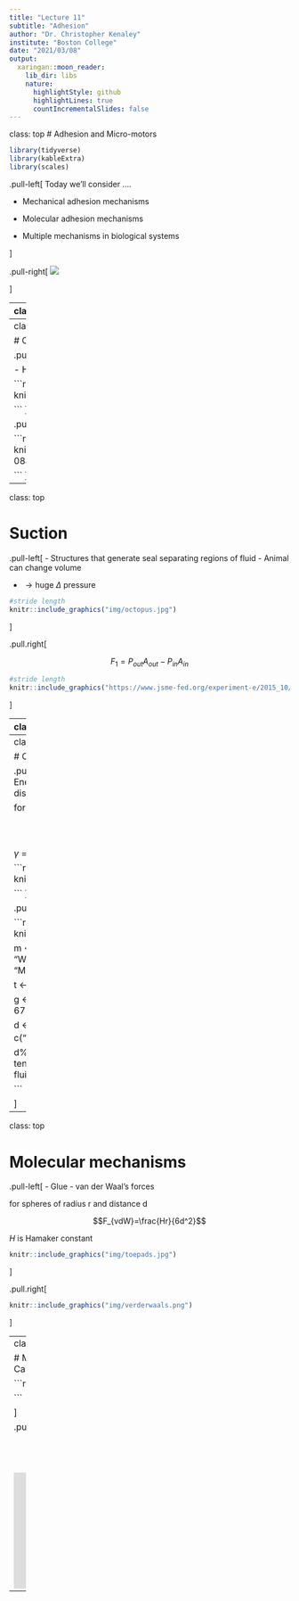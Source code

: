 ```yaml
---
title: "Lecture 11"
subtitle: "Adhesion"
author: "Dr. Christopher Kenaley"
institute: "Boston College"
date: "2021/03/08"
output:
  xaringan::moon_reader:
    lib_dir: libs
    nature:
      highlightStyle: github
      highlightLines: true
      countIncrementalSlides: false
---
```

class: top
# Adhesion and Micro-motors

```r
library(tidyverse)
library(kableExtra)
library(scales)
```

<!-- Add icon library -->
<link rel="stylesheet" href="https://cdnjs.cloudflare.com/ajax/libs/font-awesome/5.14.0/css/all.min.css">


.pull-left[
Today we'll consider ....

- Mechanical adhesion mechanisms

- Molecular adhesion mechanisms

- Multiple mechanisms in biological systems

]


.pull-right[
![](https://media.springernature.com/lw685/springer-static/image/art%3A10.1007%2Fs00360-008-0310-8/MediaObjects/360_2008_310_Fig1_HTML.jpg)


]


---
class: top

# Types of adhesion mechanisms
 

.pull-left[
- Claws and hooks
- Suction
- Stefan adhesion
- Capillary adhesion
- Molecular adhesion
- All of the above

```r
#stride length
knitr::include_graphics("img/treefrogtoes.jpg")
```
]

.pull-right[

```r
#stride length
knitr::include_graphics("img/slothtoes.jpg")
knitr::include_graphics("img/geckotoes.jpg")
```


]


---
class: top

# Claws

.pull-left[
- Require rough surface/irregularities (a.k.a, asperities)

- Hook acts as a cantilever beam

```r
#stride length
knitr::include_graphics("img/hopper.jpg")
knitr::include_graphics("https://www.civilclick.com/wp-content/uploads/2020/05/Cantilever-load-pic.jpg")

```
]

.pull.right[

```r
#stride length
knitr::include_graphics("img/tarsus.jpg")
knitr::include_graphics("https://www.icaboston.org/sites/default/files/styles/original_crop_height/public/2015-08aug-ica-first-fridays-63.jpg?itok=TZUkTMDx")

```
]

---
class: top

# Suction

.pull-left[
- Structures that generate seal separating regions of fluid
- Animal can change volume 

- $\rightarrow \textrm{huge } \Delta \textrm{ pressure}$

```r
#stride length
knitr::include_graphics("img/octopus.jpg")

```
]

.pull.right[

$$F_1=P_{out}A_{out}-P_{in}A_{in}$$



```r
#stride length
knitr::include_graphics("https://www.jsme-fed.org/experiment-e/2015_10/images/002/fig.gif")

```

]

---
class: top

# Stefan adhesion

.pull-left[
- Fluid between two structures
- Stress of fluid shear resists expansion 
- Viscosity important 

$$F\sim\mu\frac{dx}{dt}$$

```r
#stride length
knitr::include_graphics("img/stefan.png")

```
]

.pull.right[



For two discs of radius *R*

$$F=\mu\frac{3\pi R^4}{2h^3}\frac{dh}{dt}$$


```r
#stride length
knitr::include_graphics("img/limpet.jpg")

```

]

---
class: top

# Capillary adhesion

.pull-left[
- Fluid between two structures
- Energy at fluid boundary resists displacement  

for discs of radius r

$$\Delta p=\gamma \Big(\frac{1}{r}-\frac{2}{x}\Big)$$
$\gamma  \textrm{ = surface tension (N/m)}$

```r

knitr::include_graphics("img/capillary.png")


```
]

.pull.right[



```r

knitr::include_graphics("img/toepad.jpg")

m <- c(
"Blood",
"Water",
"Water",
"Water",
"Water",
"Sucrose (55%) + water",
"Mercury")

t <- c(	22,	100,50,	25,0,20,	15)

g <- c(55.89,58.85,	67.91,71.97,75.64,76.45,487.00)

d <- data.frame(m,t,g)
colnames(d) <- c("fluid","$^o$C","$\\gamma$")

d%>%
  knitr::kable(caption = "Surface tenion of various fluids")%>%kableExtra::kable_styling()

```



]

---
class: top

# Molecular mechanisms

.pull-left[
- Glue
- van der Waal's forces 

for spheres of radius r and distance d

$$F_{vdW}=\frac{Hr}{6d^2}$$

*H* is Hamaker constant
```r

knitr::include_graphics("img/toepads.jpg")


```
]

.pull.right[



```r

knitr::include_graphics("img/verderwaals.png")

```



]

---
class: top

# Multiple Mechanisms
.pull-left[
- Suction
- Cantiliver

```r

knitr::include_graphics("img/lam.png")


```


]

.pull.right[

<br>
<br>
<br>



<iframe width="370" height="208" src="https://www.youtube.com/embed/hl20GmqhfE0" frameborder="0" allow="accelerometer; autoplay; clipboard-write; encrypted-media; gyroscope; picture-in-picture" allowfullscreen></iframe
]


      




---

class: center, middle

# Thanks!

Slides created via the R package [**xaringan**](https://github.com/yihui/xaringan).

